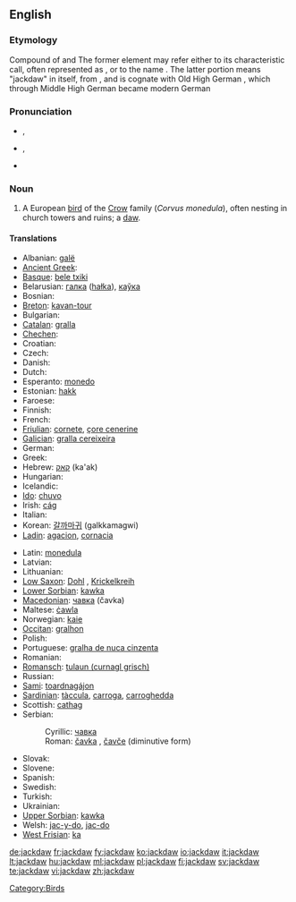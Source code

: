 ==English==
{{wikipedia}}

===Etymology===
Compound of {{term|jack}} and {{term|daw}}  The former element may refer either to its characteristic call, often represented as {{term|tchak-tchak}}, or to the name {{term|Jack}}.  The latter portion means "jackdaw" in itself, from {{etyl|ang}} {{term|dāƿe|lang=ang}}, and is cognate with Old High German {{term|tāha|lang=goh}}, which through Middle High German {{term|tāhele|lang=gmh}} became modern German {{term|Dohle|lang=de}}

===Pronunciation===
* {{a|UK}} {{IPA|/ˈdʒækˌdɔː/}}, {{SAMPA|/"dZ{k%dO:/}}
* {{a|GenAM}} {{IPA|/ˈdʒækˌdɔ/}}, {{SAMPA|/"dZ{k%dO/}}
* {{hyphenation|jack|daw}}

===Noun===
{{en-noun}}

# A European [[bird]] of the [[Crow]] family (''Corvus monedula''), often nesting in church towers and ruins; a [[daw]].
<!-- modified Webster 1913 definition -->

====Translations====
{{trans-top|Corvus monedula}}
* Albanian: [[galë]] {{f}}
* [[Ancient Greek]]: {{tø|grc|κολοιός|tr=koloios|sc=polytonic}}
* [[Basque]]: [[bele txiki]]
* Belarusian: [[галка]] ([[hałka]]), [[каўка]]
* Bosnian: {{t-|bs|čavka|f}}
* [[Breton]]: [[kavan-tour]]
* Bulgarian: {{t+|bg|чавка|tr=čavka|sc=Cyrl}}
* [[Catalan]]: [[gralla]]
* [[Chechen]]: {{tø|ce|човка}}
* Croatian: {{t-|hr|čavka|f}}
* Czech: {{t-|cs|kavka|f}}
* Danish: {{t+|da|allike|c}}
* Dutch: {{t+|nl|kauw|m}}
* Esperanto: [[monedo]]
* Estonian: [[hakk]]
* Faroese: {{t-|fo|rókur|xs=Faroese}}
* Finnish: {{t+|fi|naakka}}
* French: {{t+|fr|choucas|m}}
* [[Friulian]]: [[cornete]], [[çore cenerine]]
* [[Galician]]: [[gralla cereixeira]]
* German: {{t+|de|Dohle|f}}
* Greek: {{t|el|κάργια|tr=kárgia|sc=Grek}}
* Hebrew: [[קאק]] (ka'ak)
* Hungarian: {{t+|hu|csóka}}
* Icelandic: {{t+|is|dvergkráka|f}}
* [[Ido]]: [[chuvo]]
* Irish: [[cág]]
* Italian: {{t+|it|taccola}}
* Korean: [[갈까마귀]] (galkkamagwi)
* [[Ladin]]: [[agacion]], [[cornacia]]
{{trans-mid}}
* Latin: [[monedula]] {{f}}
* Latvian: {{t-|lv|kovārnis|xs=Latvian}}
* Lithuanian: {{t+|lt|kuosa|xs=Lithuanian}}
* [[Low Saxon]]: [[Dohl]] {{f}}, [[Krickelkreih]] {{f}}
* [[Lower Sorbian]]: [[kawka]] {{f}}
* [[Macedonian]]: [[чавка#Macedonian|чавка]] (čavka) {{f}}
* Maltese: [[ċawla]]
* Norwegian: [[kaie]]
* [[Occitan]]: [[gralhon]]
* Polish: {{t+|pl|kawka|f}}
* Portuguese: [[gralha de nuca cinzenta]]
* Romanian: {{t-|ro|cioacă|f}}
* [[Romansch]]: [[tulaun (curnagl grisch)]]
* Russian: {{t+|ru|галка|f|tr=galka|sc=Cyrl}}
* [[Sami]]: [[toardnagájon]]
* [[Sardinian]]: [[tàccula]], [[carroga]], [[carroghedda]]
* Scottish: [[cathag]]
* Serbian:
*: Cyrillic: [[чавка#Serbian|чавка]] {{f}}
*: Roman: [[čavka#Serbian|čavka]] {{f}}, [[čavče]] (diminutive form)
* Slovak: {{t-|sk|kavka|f}}
* Slovene: {{t+|sl|kavka|f}}
* Spanish: {{t-|es|grajilla|f}}
* Swedish: {{t+|sv|kaja}}
* Turkish: {{t+|tr|küçük karga}}
* Ukrainian: {{t+|uk|галка|f|tr=halka|xs=Ukrainian}}
* [[Upper Sorbian]]: [[kawka]] {{f}}
* Welsh: [[jac-y-do]], [[jac-do]]
* [[West Frisian]]: [[ka]]
{{trans-bottom}}

[[Category:Birds]]

[[de:jackdaw]]
[[fr:jackdaw]]
[[fy:jackdaw]]
[[ko:jackdaw]]
[[io:jackdaw]]
[[it:jackdaw]]
[[lt:jackdaw]]
[[hu:jackdaw]]
[[ml:jackdaw]]
[[pl:jackdaw]]
[[fi:jackdaw]]
[[sv:jackdaw]]
[[te:jackdaw]]
[[vi:jackdaw]]
[[zh:jackdaw]]